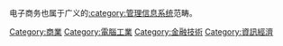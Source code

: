 {{Catnav|頁面分類|人类社会|经济|产业|電腦工業}}
{{Catnav|頁面分類|人类社会|经济|产业|商業}}

{{catmore}}
电子商务也属于广义的[[:category:管理信息系统|:category:管理信息系统]]范畴。
{{Commonscat|Electronic commerce}}

[[Category:商業|Category:商業]]
[[Category:電腦工業|Category:電腦工業]]
[[Category:金融技術|Category:金融技術]]
[[Category:資訊經濟|Category:資訊經濟]]